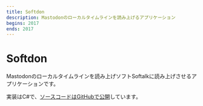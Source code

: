 ```yaml
---
title: Softdon
description: Mastodonのローカルタイムラインを読み上げるアプリケーション
begins: 2017
ends: 2017
---
```


# Softdon
Mastodonのローカルタイムラインを読み上げソフトSoftalkに読み上げさせるアプリケーションです。

実装はC#で、<a href="https://github.com/nahcnuj/Softodon" target="_blank">ソースコードはGitHubで公開</a>しています。
